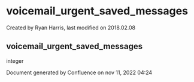 
# voicemail_urgent_saved_messages 

 Created by  Ryan Harris, last modified on 2018.02.08

## voicemail_urgent_saved_messages

integer

Document generated by Confluence on nov 11, 2022 04:24
